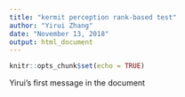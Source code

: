 ```yaml
---
title: "kermit perception rank-based test"
author: "Yirui Zhang"
date: "November 13, 2018"
output: html_document
---
```


```r
knitr::opts_chunk$set(echo = TRUE)
```

Yirui's first message in the document